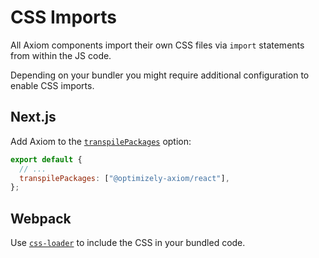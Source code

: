 # CSS Imports

All Axiom components import their own CSS files via `import` statements from within the JS code.

Depending on your bundler you might require additional configuration to enable CSS imports.

## Next.js

Add Axiom to the [`transpilePackages`](https://nextjs.org/docs/app/api-reference/next-config-js/transpilePackages) option:

```js filename="next.config.js"
export default {
  // ...
  transpilePackages: ["@optimizely-axiom/react"],
};
```

## Webpack

Use [`css-loader`](https://webpack.js.org/loaders/css-loader/) to include the CSS in your bundled code.
